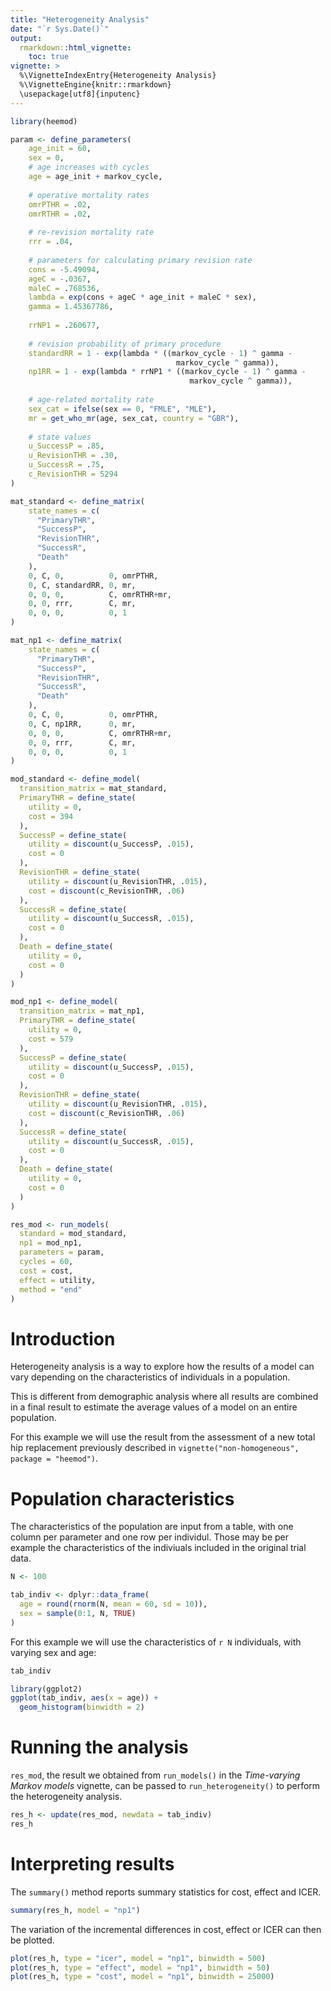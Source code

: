 ```yaml
---
title: "Heterogeneity Analysis"
date: "`r Sys.Date()`"
output:
  rmarkdown::html_vignette:
    toc: true
vignette: >
  %\VignetteIndexEntry{Heterogeneity Analysis}
  %\VignetteEngine{knitr::rmarkdown}
  \usepackage[utf8]{inputenc}
---
```


```r
library(heemod)
```

```r

param <- define_parameters(
    age_init = 60,
    sex = 0,
    # age increases with cycles
    age = age_init + markov_cycle,
    
    # operative mortality rates
    omrPTHR = .02,
    omrRTHR = .02,
    
    # re-revision mortality rate
    rrr = .04,
    
    # parameters for calculating primary revision rate
    cons = -5.49094,
    ageC = -.0367,
    maleC = .768536,
    lambda = exp(cons + ageC * age_init + maleC * sex),
    gamma = 1.45367786,
    
    rrNP1 = .260677,
    
    # revision probability of primary procedure
    standardRR = 1 - exp(lambda * ((markov_cycle - 1) ^ gamma -
                                     markov_cycle ^ gamma)),
    np1RR = 1 - exp(lambda * rrNP1 * ((markov_cycle - 1) ^ gamma - 
                                        markov_cycle ^ gamma)),
    
    # age-related mortality rate
    sex_cat = ifelse(sex == 0, "FMLE", "MLE"),
    mr = get_who_mr(age, sex_cat, country = "GBR"),
    
    # state values
    u_SuccessP = .85,
    u_RevisionTHR = .30,
    u_SuccessR = .75,
    c_RevisionTHR = 5294
)

mat_standard <- define_matrix(
    state_names = c(
      "PrimaryTHR",
      "SuccessP",
      "RevisionTHR",
      "SuccessR",
      "Death"
    ),
    0, C, 0,          0, omrPTHR,
    0, C, standardRR, 0, mr,
    0, 0, 0,          C, omrRTHR+mr,
    0, 0, rrr,        C, mr,
    0, 0, 0,          0, 1
)

mat_np1 <- define_matrix(
    state_names = c(
      "PrimaryTHR",
      "SuccessP",
      "RevisionTHR",
      "SuccessR",
      "Death"
    ),
    0, C, 0,          0, omrPTHR,
    0, C, np1RR,      0, mr,
    0, 0, 0,          C, omrRTHR+mr,
    0, 0, rrr,        C, mr,
    0, 0, 0,          0, 1
)

mod_standard <- define_model(
  transition_matrix = mat_standard,
  PrimaryTHR = define_state(
    utility = 0,
    cost = 394
  ),
  SuccessP = define_state(
    utility = discount(u_SuccessP, .015),
    cost = 0
  ),
  RevisionTHR = define_state(
    utility = discount(u_RevisionTHR, .015),
    cost = discount(c_RevisionTHR, .06)
  ),
  SuccessR = define_state(
    utility = discount(u_SuccessR, .015),
    cost = 0
  ),
  Death = define_state(
    utility = 0,
    cost = 0
  )
)

mod_np1 <- define_model(
  transition_matrix = mat_np1,
  PrimaryTHR = define_state(
    utility = 0,
    cost = 579
  ),
  SuccessP = define_state(
    utility = discount(u_SuccessP, .015),
    cost = 0
  ),
  RevisionTHR = define_state(
    utility = discount(u_RevisionTHR, .015),
    cost = discount(c_RevisionTHR, .06)
  ),
  SuccessR = define_state(
    utility = discount(u_SuccessR, .015),
    cost = 0
  ),
  Death = define_state(
    utility = 0,
    cost = 0
  )
)

res_mod <- run_models(
  standard = mod_standard,
  np1 = mod_np1,
  parameters = param,
  cycles = 60,
  cost = cost,
  effect = utility,
  method = "end"
)
```

# Introduction

Heterogeneity analysis is a way to explore how the results of a model can vary depending on the characteristics of individuals in a population.

This is different from demographic analysis where all results are combined in a final result to estimate the average values of a model on an entire population.

For this example we will use the result from the assessment of a new total hip replacement previously described in `vignette("non-homogeneous", package = "heemod")`.

# Population characteristics

The characteristics of the population are input from a table, with one column per parameter and one row per individul. Those may be per example the characteristics of the indiviuals included in the original trial data.

```r
N <- 100

tab_indiv <- dplyr::data_frame(
  age = round(rnorm(N, mean = 60, sd = 10)),
  sex = sample(0:1, N, TRUE)
)
```

For this example we will use the characteristics of `r N` individuals, with varying sex and age:

```r
tab_indiv

library(ggplot2)
ggplot(tab_indiv, aes(x = age)) +
  geom_histogram(binwidth = 2)
```

# Running the analysis

`res_mod`, the result we obtained from `run_models()` in the *Time-varying Markov models* vignette, can be passed to `run_heterogeneity()` to perform the heterogeneity analysis.

```r
res_h <- update(res_mod, newdata = tab_indiv)
res_h
```

# Interpreting results

The `summary()` method reports summary statistics for cost, effect and ICER.

```r
summary(res_h, model = "np1")
```

The variation of the incremental differences in cost, effect or ICER can then be plotted.

```r
plot(res_h, type = "icer", model = "np1", binwidth = 500)
plot(res_h, type = "effect", model = "np1", binwidth = 50)
plot(res_h, type = "cost", model = "np1", binwidth = 25000)
```
